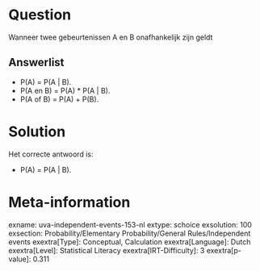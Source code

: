 Question
========

Wanneer twee gebeurtenissen A en B onafhankelijk zijn geldt


Answerlist
----------

* P(A) = P(A | B).
* P(A en B) = P(A) * P(A | B).
* P(A of B) = P(A) + P(B).

Solution
========

Het correcte antwoord is: 

* P(A) = P(A | B).

Meta-information
================
exname: uva-independent-events-153-nl
extype: schoice
exsolution: 100
exsection: Probability/Elementary Probability/General Rules/Independent events
exextra[Type]: Conceptual, Calculation
exextra[Language]: Dutch
exextra[Level]: Statistical Literacy
exextra[IRT-Difficulty]: 3
exextra[p-value]: 0.311
